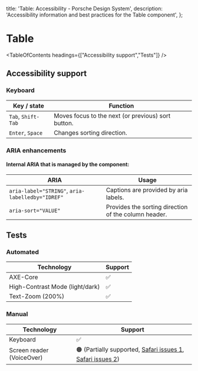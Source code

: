 
  title: 'Table: Accessibility - Porsche Design System',
  description: 'Accessibility information and best practices for the Table component',
};

# Table <ComponentStatus tagName="p-table"></ComponentStatus>

<TableOfContents headings={["Accessibility support","Tests"]} />

## Accessibility support

### Keyboard

| Key / state        | Function                                           |
| ------------------ | -------------------------------------------------- |
| `Tab`, `Shift-Tab` | Moves focus to the next (or previous) sort button. |
| `Enter`, `Space`   | Changes sorting direction.                         |

### ARIA enhancements

#### Internal **ARIA** that is managed by the component:

| ARIA                                             | Usage                                                |
| ------------------------------------------------ | ---------------------------------------------------- |
| `aria-label="STRING"`, `aria-labelledby="IDREF"` | Captions are provided by aria labels.                |
| `aria-sort="VALUE"`                              | Provides the sorting direction of the column header. |

## Tests

### Automated

| Technology                      | Support |
| ------------------------------- | ------- |
| AXE-Core                        | ✅      |
| High-Contrast Mode (light/dark) | ✅      |
| Text-Zoom (200%)                | ✅      |

### Manual

| Technology                | Support                                                                                                                                                                                                                                                                        |
| ------------------------- | ------------------------------------------------------------------------------------------------------------------------------------------------------------------------------------------------------------------------------------------------------------------------------ |
| Keyboard                  | ✅                                                                                                                                                                                                                                                                             |
| Screen reader (VoiceOver) | 🟠 (Partially supported, [Safari issues 1](https://adrianroselli.com/2022/07/its-mid-2022-and-browsers-mostly-safari-still-break-accessibility-via-display-properties.html), [Safari issues 2](https://adrianroselli.com/2018/02/tables-css-display-properties-and-aria.html)) |
